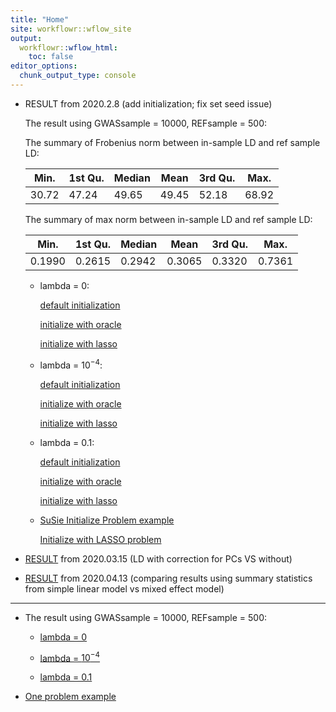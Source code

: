 ```yaml
---
title: "Home"
site: workflowr::wflow_site
output:
  workflowr::wflow_html:
    toc: false
editor_options:
  chunk_output_type: console
---
```


* RESULT from 2020.2.8 (add initialization; fix set seed issue)

    The result using GWASsample = 10000, REFsample = 500:

    The summary of Frobenius norm between in-sample LD and ref sample LD:
    
    | Min.  | 1st Qu. | Median | Mean | 3rd Qu. | Max. |
    |-------|---------|--------|------|---------|------|
    | 30.72 | 47.24   | 49.65  | 49.45| 52.18   | 68.92|

    The summary of max norm between in-sample LD and ref sample LD:
    
    | Min.  | 1st Qu. | Median | Mean | 3rd Qu. | Max. |
    |-------|---------|--------|------|---------|------|
    |0.1990| 0.2615  | 0.2942 |0.3065| 0.3320  | 0.7361|
    
    - lambda = 0:
        
        [default initialization](SuSiE_dsc_ukb_results_noinit_lamb0.html)
        
        [initialize with oracle](SuSiE_dsc_ukb_results_initoracle_lamb0.html)
        
        [initialize with lasso](SuSiE_dsc_ukb_results_initlasso_lamb0.html)
    
    - lambda = $10^{-4}$:
        
        [default initialization](SuSiE_dsc_ukb_results_noinit_lamb1e-4.html)
        
        [initialize with oracle](SuSiE_dsc_ukb_results_initoracle_lamb1e-4.html)
        
        [initialize with lasso](SuSiE_dsc_ukb_results_initlasso_lamb1e-4.html)
        
    - lambda = 0.1:
        
        [default initialization](SuSiE_dsc_ukb_results_noinit_lamb0.1.html)
        
        [initialize with oracle](SuSiE_dsc_ukb_results_initoracle_lamb0.1.html)
        
        [initialize with lasso](SuSiE_dsc_ukb_results_initlasso_lamb0.1.html)

    - [SuSie Initialize Problem example](SuSiE_dsc_ukb_default_2.8_susie_problem.html)
      
        [Initialize with LASSO problem](SuSiE_dsc_ukb_default_2.8_susieinitlasso_problem.html)
        
* [RESULT](SuSiE_dsc_ukb_checkLD.html) from 2020.03.15 (LD with correction for PCs VS without)

* [RESULT](SuSiE_dsc_ukb_lmvsmix.html) from 2020.04.13 (comparing results using summary statistics from simple linear model vs mixed effect model)

---------------------

* The result using GWASsample = 10000, REFsample = 500:

    - [lambda = 0](SuSiE_dsc_ukb_results_lamb0.html)
    
    - [lambda = $10^{-4}$](SuSiE_dsc_ukb_results_lamb1e-4.html)

    - [lambda = 0.1](SuSiE_dsc_ukb_results_lamb0.1.html)

* [One problem example](SuSiE_dsc_ukb_default_problem.html)
